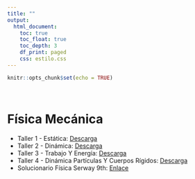 ```yaml
---
title: ""
output:
  html_document:
    toc: true
    toc_float: true
    toc_depth: 3
    df_print: paged
    css: estilo.css
---
```


```r
knitr::opts_chunk$set(echo = TRUE)
```

<br>

# **Física Mecánica**
- Taller 1 - Estática: <a href="Documentos/TALLER 1 FM.pdf" class="download" title="Taller 1"target="_blank"> Descarga</a>
- Taller 2 - Dinámica: <a href="Documentos/TALLER 2 FM.pdf" class="download" title="Taller 2"target="_blank"> Descarga</a>
- Taller 3 - Trabajo Y Energía: <a href="Documentos/TALLER 3 FM.pdf" class="download" title="Taller 3"target="_blank"> Descarga</a>
- Taller 4 - Dinámica Partículas Y Cuerpos Rígidos: <a href="Documentos/TALLER 4 FM.pdf" class="download" title="Taller 4"target="_blank"> Descarga</a>
- Solucionario Física Serway 9th: <a href="https://www.slader.com/textbook/9781133947271-physics-for-scientists-and-engineers-with-modern-physics-ninth-edition/" target="_blank">Enlace</a>




